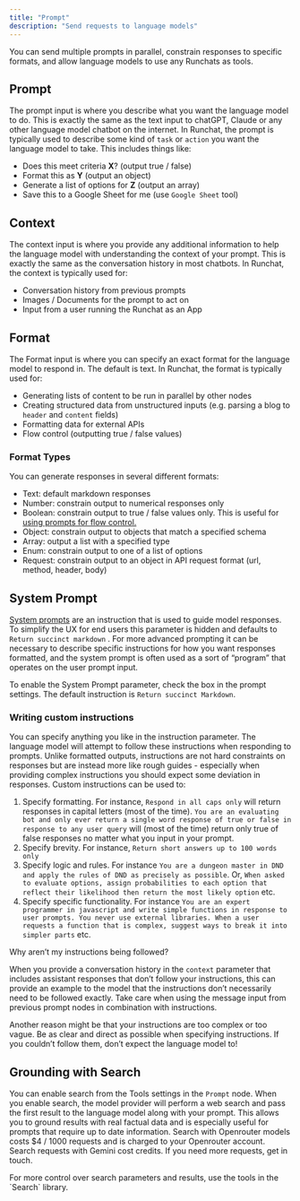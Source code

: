 ```yaml
---
title: "Prompt"
description: "Send requests to language models"
---
```


You can send multiple prompts in parallel, constrain responses to specific formats, and allow language models to use any Runchats as tools. 

## Prompt
The prompt input is where you describe what you want the language model to do. This is exactly the same as the text input to chatGPT, Claude or any other language model chatbot on the internet. In Runchat, the prompt is typically used to describe some kind of `task` or `action` you want the language model to take. This includes things like: 

- Does this meet criteria **X**? (output true / false)
- Format this as **Y** (output an object)
- Generate a list of options for **Z** (output an array)
- Save this to a Google Sheet for me (use `Google Sheet` tool)

## Context

The context input is where you provide any additional information to help the language model with understanding the context of your prompt. This is exactly the same as the conversation history in most chatbots. In Runchat, the context is typically used for: 

- Conversation history from previous prompts
- Images / Documents for the prompt to act on
- Input from a user running the Runchat as an App

## Format

The Format input is where you can specify an exact format for the language model to respond in. The default is text. In Runchat, the format is typically used for: 

- Generating lists of content to be run in parallel by other nodes
- Creating structured data from unstructured inputs (e.g. parsing a blog to `header` and `content` fields)
- Formatting data for external APIs
- Flow control (outputting true / false values)

### Format Types

You can generate responses in several different formats: 

- Text: default markdown responses
- Number: constrain output to numerical responses only
- Boolean: constrain output to true / false values only. This is useful for [using prompts for flow control.](/concepts/data/routing)
- Object: constrain output to objects that match a specified schema
- Array: output a list with a specified type
- Enum: constrain output to one of a list of options
- Request: constrain output to an object in API request format (url, method, header, body)

## System Prompt

[System prompts](https://platform.openai.com/docs/guides/prompt-engineering/strategy-write-clear-instructions) are an instruction that is used to guide model responses. To simplify the UX for end users this parameter is hidden and defaults to `Return succinct markdown` . For more advanced prompting it can be necessary to describe specific instructions for how you want responses formatted, and the system prompt is often used as a sort of “program” that operates on the user prompt input. 

To enable the System Prompt parameter, check the box in the prompt settings. The default instruction is `Return succinct Markdown`.

### Writing custom instructions

You can specify anything you like in the instruction parameter. The language model will attempt to follow these instructions when responding to prompts. Unlike formatted outputs, instructions are not hard constraints on responses but are instead more like rough guides - especially when providing complex instructions you should expect some deviation in responses. Custom instructions can be used to: 

1. Specify formatting. For instance, `Respond in all caps only` will return responses in capital letters (most of the time).  `You are an evaluating bot and only ever return a single word response of true or false in response to any user query`  will (most of the time) return only true of false responses no matter what you input in your prompt. 
2. Specify brevity. For instance, `Return short answers up to 100 words only`
3. Specify logic and rules. For instance `You are a dungeon master in DND and apply the rules of DND as precisely as possible`. Or, `When asked to evaluate options, assign probabilities to each option that reflect their likelihood then return the most likely option` etc.
4. Specify specific functionality. For instance `You are an expert programmer in javascript and write simple functions in response to user prompts. You never use external libraries. When a user requests a function that is complex, suggest ways to break it into simpler parts` etc. 

<Info>
Why aren’t my instructions being followed?

When you provide a conversation history in the `context` parameter that includes assistant responses that don’t follow your instructions, this can provide an example to the model that the instructions don’t necessarily need to be followed exactly. Take care when using the message input from previous prompt nodes in combination with instructions. 

Another reason might be that your instructions are too complex or too vague. Be as clear and direct as possible when specifying instructions. If you couldn’t follow them, don’t expect the language model to!

</Info>

## Grounding with Search

You can enable search from the Tools settings in the `Prompt`  node. When you enable search, the model provider will perform a web search and pass the first result to the language model along with your prompt. This allows you to ground results with real factual data and is especially useful for prompts that require up to date information. 
Search with Openrouter models costs $4 / 1000 requests and is charged to your Openrouter account. Search requests with Gemini cost credits. If you need more requests, get in touch.

<Info>
For more control over search parameters and results, use the tools in the `Search` library.
</Info>